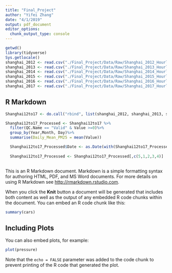 ```yaml
---
title: "Final_Project"
author: "Yifei Zhang"
date: "4/1/2019"
output: pdf_document
editor_options: 
  chunk_output_type: console
---
```


```r
getwd()
library(tidyverse)
Sys.getlocale()
shanghai_2012 <- read.csv("./Final_Project/Data/Raw/Shanghai_2012_HourlyPM25.csv", skip = 3,fileEncoding="latin1")
shanghai_2013 <- read.csv("./Final_Project/Data/Raw/Shanghai_2013_HourlyPM25.csv", skip = 3,fileEncoding="latin1")
shanghai_2014 <- read.csv("./Final_Project/Data/Raw/Shanghai_2014_HourlyPM25.csv", skip = 3,fileEncoding="latin1")
shanghai_2015 <- read.csv("./Final_Project/Data/Raw/Shanghai_2015_HourlyPM25.csv", skip = 3,fileEncoding="latin1")
shanghai_2016 <- read.csv("./Final_Project/Data/Raw/Shanghai_2016_HourlyPM25.csv", skip = 3,fileEncoding="latin1")
shanghai_2017 <- read.csv("./Final_Project/Data/Raw/Shanghai_2017_HourlyPM25.csv", skip = 3,fileEncoding="latin1")
```

## R Markdown
```r
Shanghai12to17 <- do.call("rbind", list(shanghai_2012, shanghai_2013, shanghai_2014, shanghai_2015, shanghai_2016, shanghai_2017))

Shanghai12to17_Processed <- Shanghai12to17 %>%
  filter(QC.Name == "Valid" & Value >=0)%>%
  group_by(Year,Month, Day)%>%
  summarise(Daily_Mean_PM25 = mean(Value))

  Shanghai12to17_Processed$Date <- as.Date(with(Shanghai12to17_Processed, paste(Year, Month, Day, sep="-")), "%Y-%m-%d")
  
  Shanghai12to17_Processed <- Shanghai12to17_Processed[,c(5,1,2,3,4)]
  
```


This is an R Markdown document. Markdown is a simple formatting syntax for authoring HTML, PDF, and MS Word documents. For more details on using R Markdown see <http://rmarkdown.rstudio.com>.

When you click the **Knit** button a document will be generated that includes both content as well as the output of any embedded R code chunks within the document. You can embed an R code chunk like this:

```r
summary(cars)
```

## Including Plots

You can also embed plots, for example:

```r
plot(pressure)
```

Note that the `echo = FALSE` parameter was added to the code chunk to prevent printing of the R code that generated the plot.
